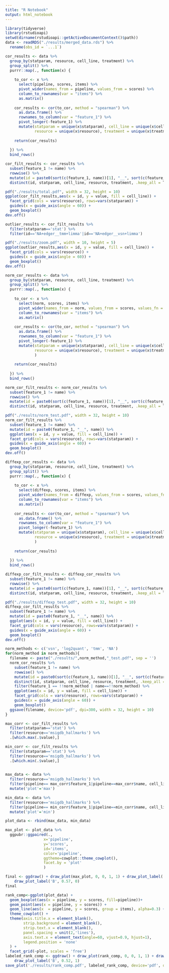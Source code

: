 ```yaml
---
title: "R Notebook"
output: html_notebook
---
```



```r
library(tidyverse)
library(rstudioapi)
setwd(dirname(rstudioapi::getActiveDocumentContext()$path))
data <- readRDS("./results/merged_data.rds") %>%
  rename(obs_id = `...1`)
```


```r
cor_results <- data %>%
  group_by(statparam, resource, cell_line, treatment) %>%
  group_split() %>%
  purrr::map(., function(x) {
    
    to_cor <- x %>%
      select(pipeline, scores, items) %>%
      pivot_wider(names_from = pipeline, values_from = scores) %>%
      column_to_rownames(var = "items") %>%
      as.matrix()
    
    cor_results <- cor(to_cor, method = "spearman") %>%
      as.data.frame() %>%
      rownames_to_column(var = "feature_1") %>%
      pivot_longer(-feature_1) %>%
      mutate(statparam = unique(x$statparam), cell_line = unique(x$cell_line),
             resource = unique(x$resource), treatment = unique(x$treatment))
    
    return(cor_results)
    
  }) %>%
  bind_rows()
```


```r
cor_filt_results <- cor_results %>%
  subset(feature_1 != name) %>%
  rowwise() %>%
  mutate(id = paste0(sort(c(feature_1, name))[1], "__", sort(c(feature_1, name))[2])) %>%
  distinct(id, statparam, cell_line, resource, treatment, .keep_all = T)
```


```r
pdf("./results/total.pdf", width = 32, height = 10)
ggplot(cor_filt_results,aes(x = id, y = value, fill = cell_line)) +
  facet_grid(cols = vars(resource), rows=vars(statparam)) +
  guides(x = guide_axis(angle = 60)) +
  geom_boxplot() 
dev.off()
```

```r
outlier_results <- cor_filt_results %>%
  filter(statparam=='stat') %>%
  filter(id=='NA+edger__tmm+limma'|id=='NA+edger__vsn+limma')
```

```r
pdf("./results/zoom.pdf", width = 10, height = 5)
ggplot(outlier_results,aes(x = id, y = value, fill = cell_line)) +
  facet_grid(cols = vars(resource)) +
  guides(x = guide_axis(angle = 60)) +
  geom_boxplot()
dev.off()
```

```r
norm_cor_results <- data %>%
  group_by(statparam, resource, cell_line, treatment) %>%
  group_split() %>%
  purrr::map(., function(x) {
    
    to_cor <- x %>%
      select(norm, scores, items) %>%
      pivot_wider(names_from = norm, values_from = scores, values_fn = {mean}) %>%
      column_to_rownames(var = "items") %>%
      as.matrix()
    
    cor_results <- cor(to_cor, method = "spearman") %>%
      as.data.frame() %>%
      rownames_to_column(var = "feature_1") %>%
      pivot_longer(-feature_1) %>%
      mutate(statparam = unique(x$statparam), cell_line = unique(x$cell_line),
             resource = unique(x$resource), treatment = unique(x$treatment)
             )
    
    return(cor_results)
    
  }) %>%
  bind_rows()
```

```r
norm_cor_filt_results <- norm_cor_results %>%
  subset(feature_1 != name) %>%
  rowwise() %>%
  mutate(id = paste0(sort(c(feature_1, name))[1], "__", sort(c(feature_1, name))[2])) %>%
  distinct(id, statparam, cell_line, resource, treatment, .keep_all = T)
```

```r
pdf("./results/norm_test.pdf", width = 32, height = 10)
norm_cor_filt_results %>%
  subset(feature_1 != name) %>%
  mutate(id = paste0(feature_1, "__", name)) %>%
  ggplot(aes(x = id, y = value, fill = cell_line)) +
  facet_grid(cols = vars(resource), rows=vars(statparam)) +
  guides(x = guide_axis(angle = 60)) +
  geom_boxplot()
dev.off()
```


```r
diffexp_cor_results <- data %>%
  group_by(statparam, resource, cell_line, treatment) %>%
  group_split() %>%
  purrr::map(., function(x) {
    
    to_cor <- x %>%
      select(diffexp, scores, items) %>%
      pivot_wider(names_from = diffexp, values_from = scores, values_fn = {mean}) %>%
      column_to_rownames(var = "items") %>%
      as.matrix()
    
    cor_results <- cor(to_cor, method = "spearman") %>%
      as.data.frame() %>%
      rownames_to_column(var = "feature_1") %>%
      pivot_longer(-feature_1) %>%
      mutate(statparam = unique(x$statparam), cell_line = unique(x$cell_line),
             resource = unique(x$resource), treatment = unique(x$treatment)
             )
    
    return(cor_results)
    
  }) %>%
  bind_rows()
```

```r
diffexp_cor_filt_results <- diffexp_cor_results %>%
  subset(feature_1 != name) %>%
  rowwise() %>%
  mutate(id = paste0(sort(c(feature_1, name))[1], "__", sort(c(feature_1, name))[2])) %>%
  distinct(id, statparam, cell_line, resource, treatment, .keep_all = T)
```

```r
pdf("./results/diffexp_test.pdf", width = 32, height = 10)
diffexp_cor_filt_results %>%
  subset(feature_1 != name) %>%
  mutate(id = paste0(feature_1, "__", name)) %>%
  ggplot(aes(x = id, y = value, fill = cell_line)) +
  facet_grid(cols = vars(resource), rows=vars(statparam)) +
  guides(x = guide_axis(angle = 60)) +
  geom_boxplot()
dev.off()
```

```r
norm_methods <- c('vsn', 'log2quant', 'tmm', 'NA')
for(norm_method in norm_methods){
  filename <- paste("./results/",norm_method,"_test.pdf", sep = '')
  norm_cor_results %>%
    subset(feature_1 != name) %>%
    rowwise() %>%
    mutate(id = paste0(sort(c(feature_1, name))[1], "__", sort(c(feature_1, name))[2])) %>%
    distinct(id, statparam, cell_line, resource, treatment, .keep_all = T) %>%
    filter(feature_1 == !!norm_method | name==!!norm_method) %>%
    ggplot(aes(x = id, y = value, fill = cell_line)) +
    facet_grid(cols = vars(resource), rows=vars(statparam)) +
    guides(x = guide_axis(angle = 60)) +
    geom_boxplot()
  ggsave(filename, device='pdf', dpi=300, width = 32, height = 10)
}
```

```r
max_corr <- cor_filt_results %>% 
  filter(statparam=='stat') %>%
  filter(resource=='msigdb_hallmarks') %>%
  .[which.max(.$value),] 

min_corr <- cor_filt_results %>% 
  filter(statparam=='stat') %>%
  filter(resource=='msigdb_hallmarks') %>%
  .[which.min(.$value),] 
  
```

```r
max_data <- data %>%
  filter(resource=='msigdb_hallmarks') %>%
  filter(pipeline== max_corr$feature_1|pipeline==max_corr$name, cell_line== max_corr$cell_line, treatment==max_corr$treatment) %>%
  mutate('plot'='max')

min_data <- data %>%
  filter(resource=='msigdb_hallmarks') %>%
  filter(pipeline== min_corr$feature_1|pipeline==min_corr$name, cell_line== min_corr$cell_line, treatment==min_corr$treatment) %>%
  mutate('plot'='min')

plot_data <- rbind(max_data, min_data)
```

```r
max_plot <- plot_data %>%
  ggpubr::ggpaired(.,
                 x='pipeline',
                 y='scores',
                 id='items',
                 color='pipeline',
                 ggtheme=cowplot::theme_cowplot(),
                 facet.by = 'plot'
                 )
```





```r
final <- ggdraw() + draw_plot(max_plot, 0, 0, 1, 1) + draw_plot_label('A', 1, 0,) +
    draw_plot_label('B', 0.57, 0)
final
```


```r
rank_comp<-ggplot(plot_data) +
  geom_boxplot(aes(x = pipeline, y = scores, fill=pipeline))+
  geom_point(aes(x = pipeline, y = scores)) +
  geom_line(aes(x  = pipeline, y = scores, group = items), alpha=0.3) +
  theme_cowplot() +
  theme(axis.title.x = element_blank(),
        strip.background = element_blank(),
        strip.text.x = element_blank(),
        panel.spacing = unit(2,'lines'),
        axis.text.x = element_text(angle=60, vjust=0.9, hjust=1),
        legend.position = 'none'
  ) +
  facet_grid(~plot, scales = 'free')
labeled_rank_comp <- ggdraw() + draw_plot(rank_comp, 0, 0, 1, 1) + draw_plot_label('A', 0, 1) +
    draw_plot_label('B', 0.52, 1)
save_plot('./results/rank_comp.pdf', labeled_rank_comp, device='pdf', dpi=300, base_height=6, base_width =6)
```



